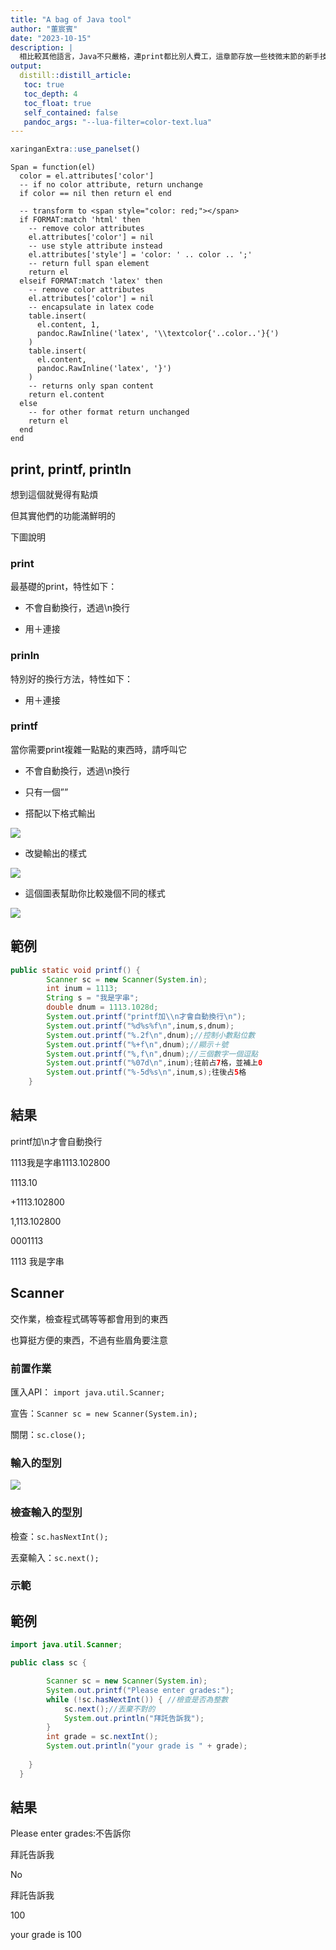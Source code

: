 ```yaml
---
title: "A bag of Java tool"
author: "董宸賓"
date: "2023-10-15"
description: |
  相比較其他語言，Java不只嚴格，連print都比別人費工，這章節存放一些枝微末節的新手技巧
output:
  distill::distill_article: 
   toc: true
   toc_depth: 4
   toc_float: true
   self_contained: false
   pandoc_args: "--lua-filter=color-text.lua"
---
```


```r
xaringanExtra::use_panelset()
```

```cat
Span = function(el)
  color = el.attributes['color']
  -- if no color attribute, return unchange
  if color == nil then return el end
  
  -- transform to <span style="color: red;"></span>
  if FORMAT:match 'html' then
    -- remove color attributes
    el.attributes['color'] = nil
    -- use style attribute instead
    el.attributes['style'] = 'color: ' .. color .. ';'
    -- return full span element
    return el
  elseif FORMAT:match 'latex' then
    -- remove color attributes
    el.attributes['color'] = nil
    -- encapsulate in latex code
    table.insert(
      el.content, 1,
      pandoc.RawInline('latex', '\\textcolor{'..color..'}{')
    )
    table.insert(
      el.content,
      pandoc.RawInline('latex', '}')
    )
    -- returns only span content
    return el.content
  else
    -- for other format return unchanged
    return el
  end
end
```

## print, printf, println

想到這個就覺得有點煩

但其實他們的功能滿鮮明的

下圖說明

### print

最基礎的print，特性如下：

- 不會自動換行，透過\\n換行

- 用＋連接


### prinln

特別好的換行方法，特性如下：

- 用＋連接

### printf

當你需要print複雜一點點的東西時，請呼叫它

- 不會自動換行，透過\\n換行

- 只有一個""

- 搭配以下格式輸出

![](f1.png)

- 改變輸出的樣式

![](f2.png)

- 這個圖表幫助你比較幾個不同的樣式
 
 ![](f3.png)
 
::: panelset
:::panel
## 範例{.panel-name}
```java
public static void printf() {
		Scanner sc = new Scanner(System.in);
		int inum = 1113;
		String s = "我是字串";
		double dnum = 1113.1028d;
		System.out.printf("printf加\\n才會自動換行\n");
		System.out.printf("%d%s%f\n",inum,s,dnum);
		System.out.printf("%.2f\n",dnum);//控制小數點位數
		System.out.printf("%+f\n",dnum);//顯示＋號
		System.out.printf("%,f\n",dnum);//三個數字一個逗點
		System.out.printf("%07d\n",inum);往前占7格，並補上0
		System.out.printf("%-5d%s\n",inum,s);往後占5格
	}
```
:::
:::panel
## 結果{.panel-name}
printf加\\n才會自動換行

1113我是字串1113.102800

1113.10

+1113.102800

1,113.102800

0001113

1113 我是字串
:::
:::

## Scanner

交作業，檢查程式碼等等都會用到的東西

也算挺方便的東西，不過有些眉角要注意

### 前置作業

匯入API： `import java.util.Scanner;`

宣告：`Scanner sc = new Scanner(System.in);`

關閉：`sc.close();`


### 輸入的型別

![](s1.png)

### 檢查輸入的型別

檢查：`sc.hasNextInt();`

丟棄輸入：`sc.next();`

### 示範

::: panelset
:::panel
## 範例{.panel-name}
```java
import java.util.Scanner;

public class sc {

		Scanner sc = new Scanner(System.in);
		System.out.printf("Please enter grades:");
		while (!sc.hasNextInt()) { //檢查是否為整數
			sc.next();//丟棄不對的
			System.out.println("拜託告訴我");
		}
		int grade = sc.nextInt();
		System.out.println("your grade is " + grade);
		
	}
  }
```
:::
:::panel
## 結果{.panel-name}
Please enter grades:不告訴你

拜託告訴我

No

拜託告訴我

100

your grade is 100

:::
:::

